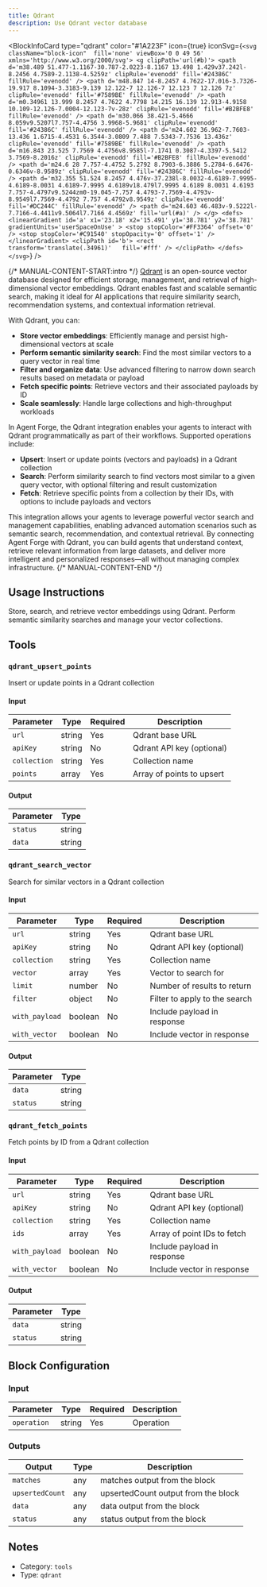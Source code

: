 ```yaml
---
title: Qdrant
description: Use Qdrant vector database
---
```



<BlockInfoCard 
  type="qdrant"
  color="#1A223F"
  icon={true}
  iconSvg={`<svg className="block-icon"  fill='none' viewBox='0 0 49 56' xmlns='http://www.w3.org/2000/svg'>
      <g clipPath='url(#b)'>
        <path
          d='m38.489 51.477-1.1167-30.787-2.0223-8.1167 13.498 1.429v37.242l-8.2456 4.7589-2.1138-4.5259z'
          clipRule='evenodd'
          fill='#24386C'
          fillRule='evenodd'
        />
        <path
          d='m48.847 14-8.2457 4.7622-17.016-3.7326-19.917 8.1094-3.3183-9.139 12.122-7 12.126-7 12.123 7 12.126 7z'
          clipRule='evenodd'
          fill='#7589BE'
          fillRule='evenodd'
        />
        <path
          d='m0.34961 13.999 8.2457 4.7622 4.7798 14.215 16.139 12.913-4.9158 10.109-12.126-7.0004-12.123-7v-28z'
          clipRule='evenodd'
          fill='#B2BFE8'
          fillRule='evenodd'
        />
        <path
          d='m30.066 38.421-5.4666 8.059v9.5207l7.757-4.4756 3.9968-5.9681'
          clipRule='evenodd'
          fill='#24386C'
          fillRule='evenodd'
        />
        <path
          d='m24.602 36.962-7.7603-13.436 1.6715-4.4531 6.3544-3.0809 7.488 7.5343-7.7536 13.436z'
          clipRule='evenodd'
          fill='#7589BE'
          fillRule='evenodd'
        />
        <path
          d='m16.843 23.525 7.7569 4.4756v8.9585l-7.1741 0.3087-4.3397-5.5412 3.7569-8.2016z'
          clipRule='evenodd'
          fill='#B2BFE8'
          fillRule='evenodd'
        />
        <path
          d='m24.6 28 7.757-4.4752 5.2792 8.7903-6.3886 5.2784-6.6476-0.6346v-8.9589z'
          clipRule='evenodd'
          fill='#24386C'
          fillRule='evenodd'
        />
        <path
          d='m32.355 51.524 8.2457 4.476v-37.238l-8.0032-4.6189-7.9995-4.6189-8.0031 4.6189-7.9995 4.6189v18.479l7.9995 4.6189 8.0031 4.6193 7.757-4.4797v9.5244zm0-19.045-7.757 4.4793-7.7569-4.4793v-8.9549l7.7569-4.4792 7.757 4.4792v8.9549z'
          clipRule='evenodd'
          fill='#DC244C'
          fillRule='evenodd'
        />
        <path d='m24.603 46.483v-9.5222l-7.7166-4.4411v9.5064l7.7166 4.4569z' fill='url(#a)' />
      </g>
      <defs>
        <linearGradient
          id='a'
          x1='23.18'
          x2='15.491'
          y1='38.781'
          y2='38.781'
          gradientUnits='userSpaceOnUse'
        >
          <stop stopColor='#FF3364' offset='0' />
          <stop stopColor='#C91540' stopOpacity='0' offset='1' />
        </linearGradient>
        <clipPath id='b'>
          <rect transform='translate(.34961)'   fill='#fff' />
        </clipPath>
      </defs>
    </svg>`}
/>

{/* MANUAL-CONTENT-START:intro */}
[Qdrant](https://qdrant.tech) is an open-source vector database designed for efficient storage, management, and retrieval of high-dimensional vector embeddings. Qdrant enables fast and scalable semantic search, making it ideal for AI applications that require similarity search, recommendation systems, and contextual information retrieval.

With Qdrant, you can:

- **Store vector embeddings**: Efficiently manage and persist high-dimensional vectors at scale
- **Perform semantic similarity search**: Find the most similar vectors to a query vector in real time
- **Filter and organize data**: Use advanced filtering to narrow down search results based on metadata or payload
- **Fetch specific points**: Retrieve vectors and their associated payloads by ID
- **Scale seamlessly**: Handle large collections and high-throughput workloads

In Agent Forge, the Qdrant integration enables your agents to interact with Qdrant programmatically as part of their workflows. Supported operations include:

- **Upsert**: Insert or update points (vectors and payloads) in a Qdrant collection
- **Search**: Perform similarity search to find vectors most similar to a given query vector, with optional filtering and result customization
- **Fetch**: Retrieve specific points from a collection by their IDs, with options to include payloads and vectors

This integration allows your agents to leverage powerful vector search and management capabilities, enabling advanced automation scenarios such as semantic search, recommendation, and contextual retrieval. By connecting Agent Forge with Qdrant, you can build agents that understand context, retrieve relevant information from large datasets, and deliver more intelligent and personalized responses—all without managing complex infrastructure.
{/* MANUAL-CONTENT-END */}


## Usage Instructions

Store, search, and retrieve vector embeddings using Qdrant. Perform semantic similarity searches and manage your vector collections.



## Tools

### `qdrant_upsert_points`

Insert or update points in a Qdrant collection

#### Input

| Parameter | Type | Required | Description |
| --------- | ---- | -------- | ----------- |
| `url` | string | Yes | Qdrant base URL |
| `apiKey` | string | No | Qdrant API key \(optional\) |
| `collection` | string | Yes | Collection name |
| `points` | array | Yes | Array of points to upsert |

#### Output

| Parameter | Type |
| --------- | ---- |
| `status` | string |
| `data` | string |

### `qdrant_search_vector`

Search for similar vectors in a Qdrant collection

#### Input

| Parameter | Type | Required | Description |
| --------- | ---- | -------- | ----------- |
| `url` | string | Yes | Qdrant base URL |
| `apiKey` | string | No | Qdrant API key \(optional\) |
| `collection` | string | Yes | Collection name |
| `vector` | array | Yes | Vector to search for |
| `limit` | number | No | Number of results to return |
| `filter` | object | No | Filter to apply to the search |
| `with_payload` | boolean | No | Include payload in response |
| `with_vector` | boolean | No | Include vector in response |

#### Output

| Parameter | Type |
| --------- | ---- |
| `data` | string |
| `status` | string |

### `qdrant_fetch_points`

Fetch points by ID from a Qdrant collection

#### Input

| Parameter | Type | Required | Description |
| --------- | ---- | -------- | ----------- |
| `url` | string | Yes | Qdrant base URL |
| `apiKey` | string | No | Qdrant API key \(optional\) |
| `collection` | string | Yes | Collection name |
| `ids` | array | Yes | Array of point IDs to fetch |
| `with_payload` | boolean | No | Include payload in response |
| `with_vector` | boolean | No | Include vector in response |

#### Output

| Parameter | Type |
| --------- | ---- |
| `data` | string |
| `status` | string |



## Block Configuration

### Input

| Parameter | Type | Required | Description | 
| --------- | ---- | -------- | ----------- | 
| `operation` | string | Yes | Operation |



### Outputs

| Output | Type | Description |
| ------ | ---- | ----------- |
| `matches` | any | matches output from the block |
| `upsertedCount` | any | upsertedCount output from the block |
| `data` | any | data output from the block |
| `status` | any | status output from the block |


## Notes

- Category: `tools`
- Type: `qdrant`
